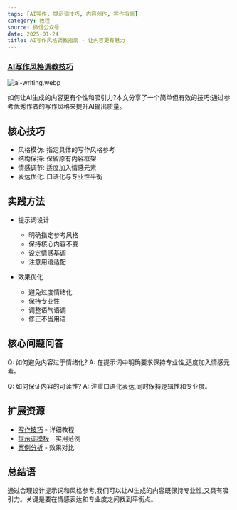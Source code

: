 ```yaml
---
tags: [AI写作, 提示词技巧, 内容创作, 写作指南]
category: 教程
source: 微信公众号
date: 2025-01-24
title: AI写作风格调教指南 - 让内容更有魅力
---
```


### [AI写作风格调教技巧](https://mp.weixin.qq.com/s/PnqbBhIiTHLCUgVH_Dw2sw)

![ai-writing.webp](https://img.mengpeng.tech/i/2025/02/07/67a59de2dbd06.webp)

如何让AI生成的内容更有个性和吸引力?本文分享了一个简单但有效的技巧:通过参考优秀作者的写作风格来提升AI输出质量。

## 核心技巧

- 风格模仿: 指定具体的写作风格参考
- 结构保持: 保留原有内容框架
- 情感调节: 适度加入情感元素
- 表达优化: 口语化与专业性平衡

## 实践方法

- 提示词设计
  - 明确指定参考风格
  - 保持核心内容不变
  - 设定情感基调
  - 注意用语适配

- 效果优化
  - 避免过度情绪化
  - 保持专业性
  - 调整语气语调
  - 修正不当用语

## 核心问题问答

Q: 如何避免内容过于情绪化?
A: 在提示词中明确要求保持专业性,适度加入情感元素。

Q: 如何保证内容的可读性?
A: 注重口语化表达,同时保持逻辑性和专业度。

## 扩展资源

- [写作技巧](https://mp.weixin.qq.com/s/PnqbBhIiTHLCUgVH_Dw2sw) - 详细教程
- [提示词模板](https://mp.weixin.qq.com/s/PnqbBhIiTHLCUgVH_Dw2sw) - 实用范例
- [案例分析](https://mp.weixin.qq.com/s/PnqbBhIiTHLCUgVH_Dw2sw) - 效果对比

## 总结语

通过合理设计提示词和风格参考,我们可以让AI生成的内容既保持专业性,又具有吸引力。关键是要在情感表达和专业度之间找到平衡点。 